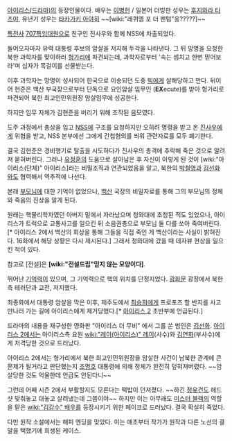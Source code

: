 [[아이리스(드라마)]]의 등장인물이다. 배우는 [[이병헌]] / 일본어 더빙판 성우는 [[후지와라 타츠야]], 유년기 성우는 [[타카가키 아야히]] ~~[wiki:"레퀴엠 포 더 팬텀"응?????]~~

[[육군 특수전사령부|특전사]] [[제707특수임무대대|707특임대]]원으로 친구인 진사우와 함께 NSS에 차출되었다. 

들어오자마자 유력 대통령 후보의 암살을 저지해 두각을 나타낸다. 그 뒤 망명을 요청한 북한 과학자를 맞이하러 [[헝가리]]에 파견되는데, 과학자로부터 '속는 셈치고 한번 믿어보라'며 십자가 목걸이를 선물받는다. 

이후 과학자는 망명이 성사되어 한국으로 이송되던 도중 [[빅(아이리스)|빅]]에게 살해당하고 만다. 뒤이어 현준은 백산 부국장으로부터 단독으로 요인암살 임무인 ('''EX'''ecute)를 받아 헝가리로 파견되어 북한 최고인민위원장 암살임무에 성공한다. 

하지만 임무 자체가 김현준을 버리기 위해 조작된 음모였다. 

도주 과정에서 총상을 입고 [[NSS]]에 구조를 요청하지만 오히려 명령을 받고 온 [[진사우]]에게 위협을 받고, NSS 본부에선 그에게 간첩혐의를 씌워 관련자료를 모두 폐기한다. 

결국 김현준은 경비행기로 탈출을 시도하다가 진사우의 총격에 추락해 죽은 것으로 알려져 묻혀버린다. 그러나 [[유정훈]]의 도움으로 살아남은 후 자신이 이렇게 된 것이 [wiki:"아이리스(단체)" 아이리스]라는 비밀조직과 연관되었음을 알고, 북한의 [[박철영(아이리스)|박철영]]과 [[김선화]]와도 협력해서 역추적에 나선다.

본래 [[부모]]님에 대한 기억이 없었으나, [[백산(아이리스)|백산]] 국장의 비밀자료를 통해 그의 부모님의 정체와 죽음의 진상을 알게 된다. 

원래는 핵물리학자였던 아버지 밑에서 자라났으며 청와대에 초청된 적도 있었으나, 아이리스가 트럭으로 교통사고를 일으킨 뒤 소음권총으로 부모님 둘 다를 쏘아 죽여버린다.[* 아이리스 2에서 백산의 회상을 통해 그들을 직접 죽인 게 백산이라는 사실이 밝혀진다. 16화에서 해당 상황은 다시 제시된다.] 그래서 청와대에 갔을 때 데자뷰 현상을 일으킨 적이 있다.

참고로 [전설]은 '''[wiki:"전설드립"믿지 않는 모양이다]'''.

뛰어난 [[기억력]]이 있으며, 그 기억력으로 핵의 위치를 단정지었다. [[광화문]] 광장에서 북한측 테러단과 교전, 저지했다.

최종화에서 대통령 암살을 막은 이후, 제주도에서 [[최승희(아이리스)|최승희]]에게 프로포즈 할 반지를 사고 만나러 가는 길에 아이리스에게 제거당했다.[* [[아이리스 2]] 초반부에 언급된다.]

드라마의 내용을 재구성한 영화판 "아이리스 더 무비" 에서 그를 쏜 범인은 [[김선화]]. [[아이리스 2]]에서는 아이리스측 요원 [[wiki:"레이(아이리스)" 레이]](사수)와 [[김연화]](부사수)에게 저격당한 것으로 드러났다.

아이리스 2에서는 헝가리에서 북한 최고인민위원장을 암살한 사건이 남북한 관계에 큰 문제가 될거라고 판단했는지 [[조명호(아이리스)|조명호]] 대통령에 의해 정체가 완전히 덮혀져버렸다. ~~암살당한 것도 억울한데 언급도 안된다니~~

그런데 어째 시즌 2에서 부활할지도 모른다는 떡밥이 던져졌다. ~~하긴 [[정유건]]도 헤드샷 맞춰놓고 대놓고 살려냈는데 그쯤이야~~ 하지만 이는 아무래도 [[미스터 블랙]]의 역할을 맡은 [[wiki:"김갑수" 배우]]를 등장시키기 위한 페이크로 드러났다. 결국 확실히 죽었다.

다만 원작 소설에서는 해피 엔딩을 맞았다. 이는 애초부터 작가가 원작과 다른 노선의 결말을 택했기에 희생된 케이스.
